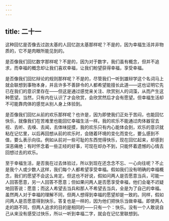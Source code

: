 ```yaml
---
---
---
```

title: 二十一
---

这种回忆是否像去过迦太基的人回忆迦太基那样呢？不是的，因为幸福生活并非物质的，它不是肉眼所能见到的。

是否像我们回忆数字那样呢？不是的，因为对于数字，我们虽有概念，但并不追求，而幸福的概念却让我们喜欢幸福，让我们盼望获得幸福，享受幸福。

是否像我们回忆辩论的规则那样呢？不是的，尽管我们一听到雄辩学这个名词马上就会联想到事物本身，并且许多不善辞令的人都希望能擅长此道——这也证明它先已在我们的意识里存在——但这是通过感觉来关注、欣赏别人的词藻，从而产生这种愿望。当然，只有内在认识了才会欣赏，会欣赏然后才会有愿望。但幸福生活却不可能靠肉体的感觉从别人身上体验到。

是否像我们回忆从前的欢乐那样呢？也许是，因为即使我们正处于苦闷，也能回忆快乐，就像我们在苦难里也能回忆幸福生活一样。我的欢乐不能通过肉体器官去视、去听、去嗅、去闻，去体味捉摸，我的欢乐只有内心能体会到，欢乐的意识就粘在记忆里，以后再回想从前的欢乐时，会随着环境的变化而变化，要么感到不值，要么表示向往。例如从前对一些可耻的东西觉得快乐，现在回忆起来，却感到深恶痛绝；有时怀念着一些正经的好事，可现在却办不到，只能怀着遗憾的心情去回想过去的欢乐。

至于幸福生活，是否我在过去体验过，所以到现在还念念不忘、一心向往呢？不止是我个人或少数人这样，我们每个人都希望享受幸福。假如我们没有明确的幸福概念，我们的愿望不会这么肯定。但这也不好说，假如问两人是否愿意当兵，可能一人回答愿意，另一人回答不愿意；但如果问两人是否愿享受幸福，他们会毫不迟疑地回答说：愿意；而这人希望去当兵和那人不希望去当兵，全是为了自己的幸福。虽然两人对于幸福的理解不同，但两人想得到幸福的愿望却是一致的。同样，假如问两人是否愿意得到快乐，答复也是一样的，因为他们把快乐当做幸福。即使两人走的路不同，但两人追求的目的是相同的——只有一个：快乐。没有一个人敢说自己从来没有感受过快乐，所以一听到幸福二字，就会在记忆里联想到。